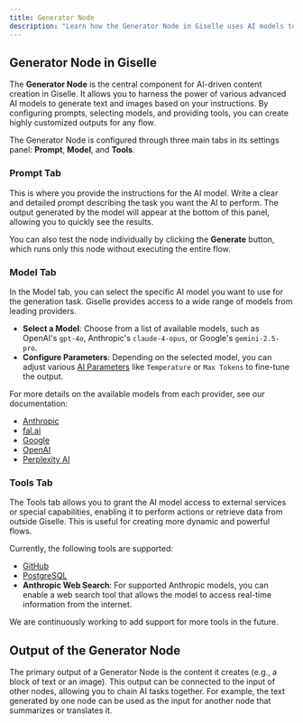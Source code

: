 ```yaml
---
title: Generator Node
description: "Learn how the Generator Node in Giselle uses AI models to generate text, images, and more, forming the core of your AI flows."
---
```


## Generator Node in Giselle

The **Generator Node** is the central component for AI-driven content creation in Giselle. It allows you to harness the power of various advanced AI models to generate text and images based on your instructions. By configuring prompts, selecting models, and providing tools, you can create highly customized outputs for any flow.

The Generator Node is configured through three main tabs in its settings panel: **Prompt**, **Model**, and **Tools**.

### Prompt Tab

This is where you provide the instructions for the AI model. Write a clear and detailed prompt describing the task you want the AI to perform. The output generated by the model will appear at the bottom of this panel, allowing you to quickly see the results.

You can also test the node individually by clicking the **Generate** button, which runs only this node without executing the entire flow.

### Model Tab

In the Model tab, you can select the specific AI model you want to use for the generation task. Giselle provides access to a wide range of models from leading providers.

* **Select a Model**: Choose from a list of available models, such as OpenAI's `gpt-4o`, Anthropic's `claude-4-opus`, or Google's `gemini-2.5-pro`.
* **Configure Parameters**: Depending on the selected model, you can adjust various [AI Parameters](ai-parameters) like `Temperature` or `Max Tokens` to fine-tune the output.

For more details on the available models from each provider, see our documentation:

* [Anthropic](https://docs.giselles.ai/models/providers/anthropic)
* [fal.ai](https://docs.giselles.ai/models/providers/fal)
* [Google](https://docs.giselles.ai/models/providers/google)
* [OpenAI](https://docs.giselles.ai/models/providers/openai)
* [Perplexity AI](https://docs.giselles.ai/models/providers/perplexity)

### Tools Tab

The Tools tab allows you to grant the AI model access to external services or special capabilities, enabling it to perform actions or retrieve data from outside Giselle. This is useful for creating more dynamic and powerful flows.

Currently, the following tools are supported:

* [GitHub](/glossary/github-tools)
* [PostgreSQL](/glossary/postgresql-tools)
* **Anthropic Web Search**: For supported Anthropic models, you can enable a web search tool that allows the model to access real-time information from the internet.

We are continuously working to add support for more tools in the future.

## Output of the Generator Node

The primary output of a Generator Node is the content it creates (e.g., a block of text or an image). This output can be connected to the input of other nodes, allowing you to chain AI tasks together. For example, the text generated by one node can be used as the input for another node that summarizes or translates it.
